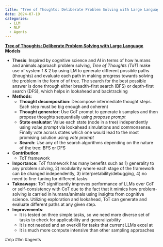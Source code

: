 ```yaml
---
title: "Tree of Thoughts: Deliberate Problem Solving with Large Language Models"
date: 2024-07-10
categories:
  - LLM
  - NLP
  - Agents
---
```

**[Tree of Thoughts: Deliberate Problem Solving with Large Language Models](https://arxiv.org/abs/2305.10601v2)**

- **Thesis**: Inspired by cognitive science and AI in terms of how humans and
animals approach problem solving, *Tree of Thoughts (ToT)* make use of system 1
& 2 by using LM to generate different possible paths (thoughts) and evaluate
each path in making progress towards solving the problem in the form of of
tree. The search for the best possible answer is done through either
breadth-first search (BFS) or depth-first search (DFS), which helps in
lookahead and backtracking
- **Methods**:
    - **Thought decomposition**: Decompose intermediate thought steps.
    Each step must be big enough and coherent
    - **Thought generator**: Use CoT prompt to generate `k` samples and then
    propose thoughts sequentially using *propose prompt*
    - **State evaluator**: Value each state (node in a tree) independently using
    *value prompt* via lookahead simulations and commonsense. Finally vote across
    states which one would lead to the most promising solution using *vote
    prompt*
    - **Search**: Use any of the search algorithms depending on the nature of the
    tree: BFS or DFS
- **Contribution**:
    - ToT framework
- **Importance**: ToT framework has many benefits such as 1) generality to any
  problem solving, 2) modularity where each stage of the framework can be
changed independently, 3) interpretability/debugging, 4) no need to fine-tuning
for different tasks
- **Takeaways**: ToT significantly improves performance of LLMs over CoT or
self-consistency with CoT due to the fact that it mimics how problem-solving is
carried in humans/animals using insights from cognitive science. Utilizing
exploration and lookahead, ToT can generate and evaluate different paths at any
given step.
- **Improvements**:
    - It is tested on three simple tasks, so we need more diverse set of tasks
      to check for applicability and generalizability
    - It is not needed and an overkill for tasks that current LLMs excel at
    - It is much more compute intensive than other sampling approaches

#nlp #llm #agents
